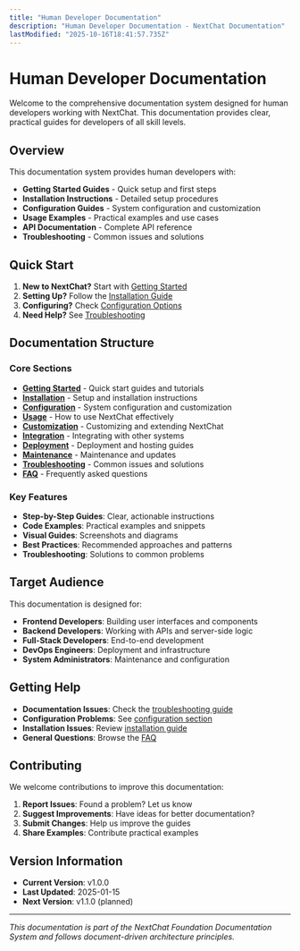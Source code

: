 ```yaml
---
title: "Human Developer Documentation"
description: "Human Developer Documentation - NextChat Documentation"
lastModified: "2025-10-16T18:41:57.735Z"
---
```


# Human Developer Documentation

Welcome to the comprehensive documentation system designed for human developers working with NextChat. This documentation provides clear, practical guides for developers of all skill levels.

## Overview

This documentation system provides human developers with:
- **Getting Started Guides** - Quick setup and first steps
- **Installation Instructions** - Detailed setup procedures
- **Configuration Guides** - System configuration and customization
- **Usage Examples** - Practical examples and use cases
- **API Documentation** - Complete API reference
- **Troubleshooting** - Common issues and solutions

## Quick Start

1. **New to NextChat?** Start with [Getting Started](/docs/getting-started/README.md)
2. **Setting Up?** Follow the [Installation Guide](/docs/installation/README.md)
3. **Configuring?** Check [Configuration Options](/docs/configuration/README.md)
4. **Need Help?** See [Troubleshooting](/docs/troubleshooting/README.md)

## Documentation Structure

### Core Sections

- **[Getting Started](getting-started/)** - Quick start guides and tutorials
- **[Installation](installation/)** - Setup and installation instructions
- **[Configuration](configuration/)** - System configuration and customization
- **[Usage](usage/)** - How to use NextChat effectively
- **[Customization](customization/)** - Customizing and extending NextChat
- **[Integration](integration/)** - Integrating with other systems
- **[Deployment](deployment/)** - Deployment and hosting guides
- **[Maintenance](maintenance/)** - Maintenance and updates
- **[Troubleshooting](troubleshooting/)** - Common issues and solutions
- **[FAQ](faq/)** - Frequently asked questions

### Key Features

- **Step-by-Step Guides**: Clear, actionable instructions
- **Code Examples**: Practical examples and snippets
- **Visual Guides**: Screenshots and diagrams
- **Best Practices**: Recommended approaches and patterns
- **Troubleshooting**: Solutions to common problems

## Target Audience

This documentation is designed for:

- **Frontend Developers**: Building user interfaces and components
- **Backend Developers**: Working with APIs and server-side logic
- **Full-Stack Developers**: End-to-end development
- **DevOps Engineers**: Deployment and infrastructure
- **System Administrators**: Maintenance and configuration

## Getting Help

- **Documentation Issues**: Check the [troubleshooting guide](/docs/troubleshooting/README.md)
- **Configuration Problems**: See [configuration section](/docs/configuration/README.md)
- **Installation Issues**: Review [installation guide](/docs/installation/README.md)
- **General Questions**: Browse the [FAQ](/docs/faq/README.md)

## Contributing

We welcome contributions to improve this documentation:

1. **Report Issues**: Found a problem? Let us know
2. **Suggest Improvements**: Have ideas for better documentation?
3. **Submit Changes**: Help us improve the guides
4. **Share Examples**: Contribute practical examples

## Version Information

- **Current Version**: v1.0.0
- **Last Updated**: 2025-01-15
- **Next Version**: v1.1.0 (planned)

---

*This documentation is part of the NextChat Foundation Documentation System and follows document-driven architecture principles.*
